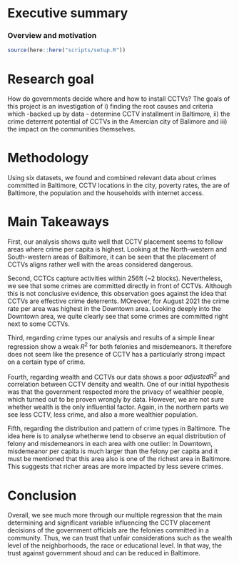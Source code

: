 # Executive summary {.tabset}

### Overview and motivation

```r
source(here::here("scripts/setup.R"))
```

# Research goal 

How do governments decide where and how to install CCTVs? The goals of this project is an investigation of i) finding the root causes and criteria which -backed up by data - determine CCTV installment in Baltimore, ii) the crime deterrent potential of CCTVs in the Amercian city of Balimore and iii) the impact on the communities themselves. 

# Methodology

Using six datasets, we found and combined relevant data about crimes committed in Baltimore, CCTV locations in the city, poverty rates, the are of Baltimore, the population and the households with internet access.

# Main Takeaways

First, our analysis shows quite well that CCTV placement seems to follow areas where crime per capita is highest. Looking at the North-western and South-western areas of Baltimore, it can be seen that the placement of CCTVs aligns rather well with the areas considered dangerous.

Second, CCTCs capture activities within 256ft (~2 blocks). Nevertheless, we see that some crimes are committed directly in front of CCTVs. Although this is not conclusive evidence, this observation goes against the idea that CCTVs are effective crime deterrents. MOreover, for August 2021 the crime rate per area was highest in the Downtown area.  Looking deeply into the Downtown area, we quite clearly see that some crimes are committed right next to some CCTVs. 

Third, regarding crime types our analysis and results of a simple linear regression show a weak $R^2$ for both felonies and misdemeanors. It therefore does not seem like the presence of CCTV has a particularly strong impact on a certain type of crime. 

Fourth, regarding wealth and CCTVs our data shows a poor $adjusted R^2$ and correlation between CCTV density and wealth. One of our initial hypothesis was that the government respected more the privacy of wealthier people, which turned out to be proven wrongly by data. However, we are not sure whether wealth is the only influential factor. Again, in the northern parts we see less CCTV, less crime, and also a more wealthier population.

Fifth, regarding the distribution and pattern of crime types in Baltimore. The idea here is to analyse whetherwe tend to observe an equal distribution of felony and misdemeanors in each area with one outlier: In Downtown, misdemeanor per capita is much larger than the felony per capita and it must be mentioned that this area also is one of the richest area in Baltimore. This suggests that richer areas are more impacted by less severe crimes.


# Conclusion

Overall, we see much more through our multiple regression that the main determining and significant variable influencing the CCTV placement decisions of the government officials are the felonies committed in a community. Thus, we can trust that unfair considerations such as the wealth level of the neighborhoods, the race or educational level. In that way, the trust against government shoud and can be reduced in Baltimore. 